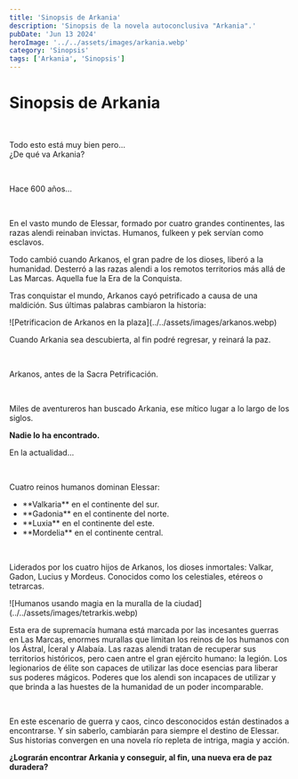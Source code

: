 ```yaml
---
title: 'Sinopsis de Arkania'
description: 'Sinopsis de la novela autoconclusiva "Arkania".'
pubDate: 'Jun 13 2024'
heroImage: '../../assets/images/arkania.webp'
category: 'Sinopsis'
tags: ['Arkania', 'Sinopsis']
---
```



## <h1 class="text-4xl font-bold text-green-500">Sinopsis de Arkania</h1>
<br />

<p class="text-3xl font-bold text-green-500">Todo esto está muy bien pero… <br />¿De qué va Arkania?</p>
<br />

<p class="text-xl font-bold text-green-500">Hace 600 años…</p>
<br />

En el vasto mundo de Elessar, formado por cuatro grandes continentes, las razas alendi reinaban invictas. Humanos, fulkeen y pek servían como esclavos.

Todo cambió cuando Arkanos, el gran padre de los dioses, liberó a la humanidad. Desterró a las razas alendi a los remotos territorios más allá de Las Marcas. Aquella fue la Era de la Conquista.

Tras conquistar el mundo, Arkanos cayó petrificado a causa de una maldición. Sus últimas palabras cambiaron la historia:
<br />

<article class="flex flex-col md:flex-row items-center md:items-start">
    <div className="w-full md:w-1/2 max-w-xs mb-4 md:mb-0 md:mr-6">
        ![Petrificacion de Arkanos en la plaza](../../assets/images/arkanos.webp)
    </div>
    <div class="md:w-1/2 text-center md:text-left">
        <p className="border-l-4 border-green-600 pl-4 italic text-gray-700 text-3xl">Cuando Arkania sea descubierta, al fin podré regresar, y reinará la paz.</p>
        <br />
        <p class="text-xl font-bold">Arkanos, antes de la Sacra Petrificación.</p>
    </div>
</article>
<br />

Miles de aventureros han buscado Arkania, ese mítico lugar a lo largo de los siglos.

**Nadie lo ha encontrado.**
<br />

<p class="text-xl font-bold text-green-500">En la actualidad...</p>
<br />

Cuatro reinos humanos dominan Elessar:
<br />
<ul className="list-disc list-inside pl-4 space-y-2">
    <li>**Valkaria** en el continente del sur.</li>
    <li>**Gadonia** en el continente del norte.</li>
    <li>**Luxia** en el continente del este.</li>
    <li>**Mordelia** en el continente central.</li>
</ul>
<br />

Liderados por los cuatro hijos de Arkanos, los dioses inmortales: Valkar, Gadon, Lucius y Mordeus. Conocidos como los celestiales, etéreos o tetrarcas.
<br />

<article class="flex flex-col-reverse md:flex-row-reverse items-center md:items-start">
    <div className="w-full md:w-1/2 max-w-xs mb-4 md:mb-0 md:mr-6">
        ![Humanos usando magia en la muralla de la ciudad](../../assets/images/tetrarkis.webp)
    </div>
    <div class="md:w-1/2 text-center md:text-left">
        <p>Esta era de supremacía humana está marcada por las incesantes guerras en Las Marcas, enormes murallas que limitan los reinos de los humanos con los Ástral, Íceral y Alabaía. Las razas alendi tratan de recuperar sus territorios históricos, pero caen antre el gran ejército humano: la legión. Los legionarios de élite son capaces de utilizar las doce esencias para liberar sus poderes mágicos. Poderes que los alendi son incapaces de utilizar y que brinda a las huestes de la humanidad de un poder incomparable.</p>
    </div>
</article>
<br />

En este escenario de guerra y caos, cinco desconocidos están destinados a encontrarse. Y sin saberlo, cambiarán para siempre el destino de Elessar. Sus historias convergen en una novela río repleta de intriga, magia y acción.
<br />

**¿Lograrán encontrar Arkania y conseguir, al fin, una nueva era de paz duradera?**
